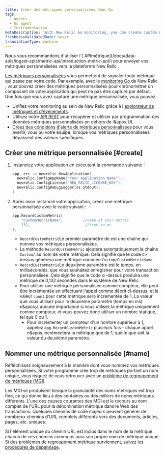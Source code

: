 ```yaml
---
title: Créer des métriques personnalisées dans Go
tags:
  - Agents
  - Go agent
  - Instrumentation
metaDescription: 'With New Relic Go monitoring, you can create custom metrics to time a component of your app that may not captured by default.'
freshnessValidatedDate: never
translationType: machine
---
```


<Callout variant="important">
  Nous vous recommandons d&apos;utiliser l&apos;[ APImétrique](/docs/data-apis/ingest-apis/metric-api/introduction-metric-api/) pour envoyer vos métriques personnalisées vers la plateforme New Relic .
</Callout>

[Les métriques personnalisées](/docs/agents/manage-apm-agents/agent-data/collect-custom-metrics) vous permettent de signaler toute métrique qui passe par votre code. Par exemple, avec le [monitoring Go](/docs/agents/go-agent/get-started/get-new-relic-go) de New Relic , vous pouvez créer des métriques personnalisées pour chronométrer un composant de votre application qui peut ne pas être capturé par défaut. Une fois que vous avez capturé une métrique personnalisée, vous pouvez :

* Unifiez votre monitoring au sein de New Relic grâce à l&apos;[explorateur de métriques et d&apos;événements](/docs/query-your-data/explore-query-data/data-explorer/introduction-data-explorer).
* Utilisez notre [API REST](/docs/apis/rest-api-v2/requirements/new-relic-rest-api-v2-getting-started) pour récupérer et utiliser par programmation des données métriques personnalisées en dehors de l&amp;apos;UI.
* [Créez des conditions d&apos;alerte de métriques personnalisées](/docs/alerts/new-relic-alerts/configuring-alert-policies/define-custom-metrics-alert-condition) pour vous avertir, vous ou votre équipe, lorsque vos métriques personnalisées dépassent des valeurs spécifiques.

## Créer une métrique personnalisée [#create]

1. Instanciez votre application en exécutant la commande suivante :

   ```go
   app, err := newrelic.NewApplication(
     newrelic.ConfigAppName("Your Application Name"),
     newrelic.ConfigLicense("NEW_RELIC_LICENSE_KEY"),
     newrelic.ConfigDebugLogger(os.Stdout),
   )
   ```

2. Après avoir instancié votre application, créez une métrique personnalisée avec le code suivant :

   ```go
   app.RecordCustomMetric(
       "CustomMetricName",         //name of your metric
       132,                         //time in ms
   );
   ```

   * `RecordCustomMetric`Le premier paramètre de est une chaîne qui nomme vos métriques personnalisées.
   * La méthode `RecordCustomMetric` ajoutera automatiquement la chaîne `Custom/` au nom de votre métrique. Cela signifie que le code ci-dessus générera une métrique nommée `Custom/CustomMetricName`.
   * `RecordCustomMetric`Le deuxième paramètre est le temps, en millisecondes, que vous souhaitez enregistrer pour votre transaction personnalisée. Cela signifie que le code ci-dessus produira une métrique de 0,132 secondes dans le système de New Relic.
   * Pour utiliser une métrique personnalisée comme compteur, elle peut être incrémentée en effectuant l&apos;appel comme décrit ci-dessus, et la valeur `count` pour cette métrique sera incrémentée de 1. La valeur que vous utilisez pour le deuxième paramètre (temps en ms) n&amp;apos;a aucune importance si vous utilisez la métrique uniquement comme compteur, et vous pouvez donc utiliser un nombre statique, tel que 0 ou 1.
     * Pour incrémenter un compteur d&apos;un nombre supérieur à 1, appelez `app.RecordCustomMetric` plusieurs fois - chaque appel n&amp;apos;incrémentera la métrique que de 1, quelle que soit la valeur du deuxième paramètre.

## Nommer une métrique personnalisée [#name]

Réfléchissez soigneusement à la manière dont vous nommez vos métriques personnalisées. Si votre programme crée trop de métriques portant un nom unique, vous risquez de vous retrouver avec un [problème de regroupement de métriques (MGI)](/docs/agents/manage-apm-agents/troubleshooting/metric-grouping-issues).

Les MGI se produisent lorsque la granularité des noms métriques est trop fine, ce qui donne lieu à des centaines ou des milliers de noms métriques différents. L&apos;une des causes courantes des MGI est le recours au nom complet de l&apos;URL pour la dénomination métrique dans le Web des transactions. Quelques chemins de code majeurs peuvent générer de nombreux chemins d&apos;URL complets différents vers des documents, articles, pages, etc. uniques.

Si l&apos;élément unique du chemin URL est inclus dans le nom de la métrique, chacun de ces chemins communs aura son propre nom de métrique unique. Si des problèmes de regroupement métrique surviennent, suivez les [procédures de dépannage](/docs/agents/manage-apm-agents/troubleshooting/metric-grouping-issues).